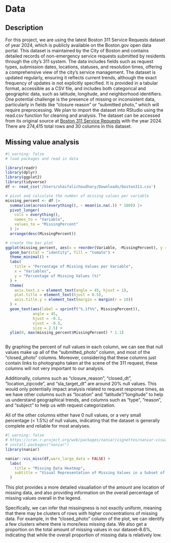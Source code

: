 # Data

## Description

For this project, we are using the latest Boston 311 Service Requests dataset of year 2024, which is publicly available on the Boston.gov open data portal. This dataset is maintained by the City of Boston and contains detailed records of non-emergency service requests submitted by residents through the city's 311 system. The data includes fields such as request types, submission dates, locations, statuses, and resolution times, offering a comprehensive view of the city's service management. The dataset is updated regularly, ensuring it reflects current trends, although the exact frequency of updates is not explicitly specified. It is provided in a tabular format, accessible as a CSV file, and includes both categorical and geographic data, such as latitude, longitude, and neighborhood identifiers. One potential challenge is the presence of missing or inconsistent data, particularly in fields like "closure reason" or "submitted photo," which will require preprocessing. We plan to import the dataset into RStudio using the read.csv function for cleaning and analysis. The dataset can be accessed from its original source at [Boston 311 Service Requests](https://data.boston.gov/dataset/311-service-requests) with the year 2024. There are 274,415 total rows and 30 columns in this dataset.

## Missing value analysis


```r
#| warning: false
# load packages and read in data

library(readr)
library(dplyr)
library(ggplot2)
library(tidyverse)
df <- read_csv('/Users/shaifalichoudhary/Downloads/boston311.csv')

# pivot and calculate the number of missing values per variable
missing_percent <- df |>
  summarise(across(everything(), ~ mean(is.na(.)) * 100)) |>
  pivot_longer(
    cols = everything(),
    names_to = "Variable",
    values_to = "MissingPercent"
  ) |>
  arrange(desc(MissingPercent))

# create the bar plot
ggplot(missing_percent, aes(x = reorder(Variable, -MissingPercent), y = MissingPercent)) +
  geom_bar(stat = "identity", fill = "tomato") +
  theme_minimal() +
  labs(
    title = "Percentage of Missing Values per Variable",
    x = "Variables",
    y = "Percentage of Missing Values (%)"
  ) +
  theme(
    axis.text.x = element_text(angle = 45, hjust = 1),
    plot.title = element_text(hjust = 0.5),
    axis.title.y = element_text(margin = margin(r = 10))
  ) +
  geom_text(aes(label = sprintf("%.1f%%", MissingPercent)), 
            angle = 45,
            hjust = -0.1, 
            vjust = -0.5, 
            size = 2.5) +
  ylim(0, max(missing_percent$MissingPercent) * 1.1)



```
By graphing the percent of null values in each column, we can see that null values make up all of the "submitted_photo" column, and most of the "closed_photo" columns. Moreover, considering that these columns just contain links to photographs taken at the scene of the 311 request, these columns will not very important to our analysis.

Additionally, columns such as "closure_reason", "closed_dt", "location_zipcode", and "sla_target_dt" are around 20% null values. This would only potentially impact analysis related to request response times, as we have other columns such as "location" and "latitude"/"longitude" to help us understand geographical trends, and columns such as "type", "reason", and "subject" to help us with request categorization.

All of the other columns either have 0 null values, or a very small percentage (< 1.5%) of null values, indicating that the dataset is generally complete and reliable for most analyses.


```r
#| warning: false
# https://cran.r-project.org/web/packages/naniar/vignettes/naniar-visualisation.html
# install.packages("naniar")
library(naniar)

naniar::vis_miss(df,warn_large_data = FALSE) +
  labs(
    title = "Missing Data Heatmap",
    subtitle = "Visual Representation of Missing Values in a Subset of df"
  )
```
This plot provides a more detailed visualiation of the amount ane location of missing data, and also providing information on the overall percentage of missing values overall in the legend. 

Specifically, we can infer that missingness is not exactly uniform, meaning that there may be clusters of rows with higher concentrations of missing data. For example, in the "closed_photo" column of the plot, we can identify a few clusters where there is more/less missing data. We also get a proportion on the total amount of missing values in our dataset--8.6%, indicating that while the overall proportion of missing data is relatively low.




